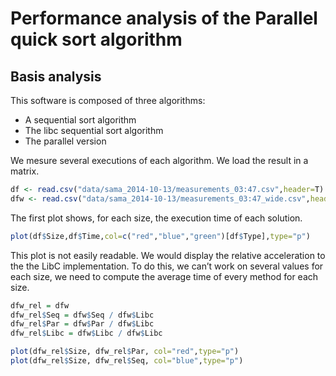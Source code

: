 # Performance analysis of the Parallel quick sort algorithm

## Basis analysis
This software is composed of three algorithms:

* A sequential sort algorithm
* The libc sequential sort algorithm
* The parallel version

We mesure several executions of each algorithm. We load the result in a matrix.

```r
df <- read.csv("data/sama_2014-10-13/measurements_03:47.csv",header=T)
dfw <- read.csv("data/sama_2014-10-13/measurements_03:47_wide.csv",header=T)
```

The first plot shows, for each size, the execution time of each solution.

```r
plot(df$Size,df$Time,col=c("red","blue","green")[df$Type],type="p")

```

This plot is not easily readable. We would display the relative acceleration to the the LibC implementation. To do this, we can't work on several values for each size, we need to compute the average time of every method for each size.

```r
dfw_rel = dfw
dfw_rel$Seq = dfw$Seq / dfw$Libc
dfw_rel$Par = dfw$Par / dfw$Libc
dfw_rel$Libc = dfw$Libc / dfw$Libc
```

```r
plot(dfw_rel$Size, dfw_rel$Par, col="red",type="p")
plot(dfw_rel$Size, dfw_rel$Seq, col="blue",type="p")
```

